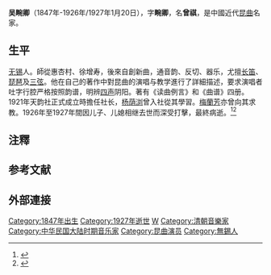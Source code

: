 '''吴畹卿'''（1847年-1926年/1927年1月20日{{备注|name=生年|1=《无锡市志》载為1926年逝世，[[杨荫瀏|杨荫瀏]]《吴畹卿先生小传》載為民国15年丙寅腊月十七日，即1927年1月20日。<ref name="dashi"/>}}），字'''畹卿'''，名'''曾祺'''，是中國近代[[昆曲|昆曲]]名家。

==生平==
[[无锡|无锡]]人。師從惠杏村、徐增寿，後來自創新曲，通音韵、反切、器乐，尤擅[[长笛|长笛]]、[[琵琶|琵琶]]及[[三弦|三弦]]。他在自己的著作中對昆曲的演唱与教学進行了詳細描述，要求演唱者吐字行腔严格按照韵谱，明辨[[四声|四声]]阴阳。著有《读曲例言》和《曲谱》四册。1921年天韵社正式成立時擔任社长，[[杨荫浏|杨荫浏]]曾入社從其學習。[[梅蘭芳|梅蘭芳]]亦曾向其求教。1926年至1927年間因儿子、儿媳相继去世而深受打擊，最終病逝。<ref name="dashi">{{Cite web|url=http://www.wxrb.com/501/wwh/wwh_8/200910/t20091016_534010.html|title=民间昆曲大师吴畹卿|accessdate=2016-02-17|work=|publisher=无锡新传媒网|date=2009-10-16|archive-url=https://web.archive.org/web/20170701124959/http://www.wxrb.com/501/wwh/wwh_8/200910/t20091016_534010.html|archive-date=2017-07-01|dead-url=yes}}</ref><ref>{{Cite web|url=http://wx.sina.com.cn/news/wxnews/2013-12-16/074533060.html|title=无锡百年名社天韵社复社 还原原味昆曲(图)|accessdate=2016-02-17|work=|publisher=新浪无锡|date=2013-12-16|archive-date=2016-03-01|archive-url=https://web.archive.org/web/20160301093142/http://wx.sina.com.cn/news/wxnews/2013-12-16/074533060.html|dead-url=no}}</ref>

== 注釋 ==
{{ReflistH}}
{{NoteFoot}}
{{ReflistF}}
==参考文献==
{{reflist}}
==外部連接==
{{維基文庫|吳畹卿先生小傳}}
{{DEFAULTSORT:W}}
[[Category:1847年出生|Category:1847年出生]]
[[Category:1927年逝世|Category:1927年逝世]]
[[Category:吳姓|W]]
[[Category:清朝音樂家|Category:清朝音樂家]]
[[Category:中华民国大陆时期音乐家|Category:中华民国大陆时期音乐家]]
[[Category:昆曲演员|Category:昆曲演员]]
[[Category:無錫人|Category:無錫人]]